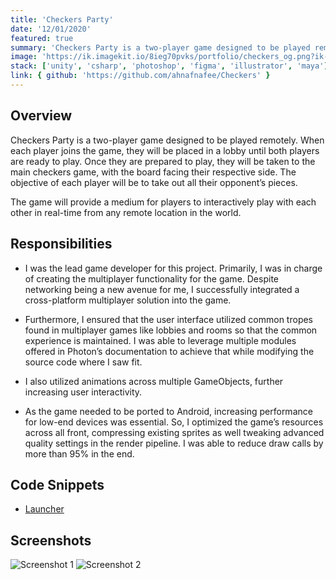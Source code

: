 ```yaml
---
title: 'Checkers Party'
date: '12/01/2020'
featured: true
summary: 'Checkers Party is a two-player game designed to be played remotely'
image: 'https://ik.imagekit.io/8ieg70pvks/portfolio/checkers_og.png?ik-sdk-version=javascript-1.4.3&updatedAt=1670981729993'
stack: ['unity', 'csharp', 'photoshop', 'figma', 'illustrator', 'maya']
link: { github: 'https://github.com/ahnafnafee/Checkers' }
---
```


## Overview

Checkers Party is a two-player game designed to be played remotely. When each player joins the game, they will
be placed in a lobby until both players are ready to play. Once they are prepared to play, they will be taken
to the main checkers game, with the board facing their respective side. The objective of each player will be to
take out all their opponent’s pieces.

The game will provide a medium for players to interactively play with each other in real-time from any
remote location in the world.

## Responsibilities

- I was the lead game developer for this project. Primarily, I was in charge of creating the multiplayer
  functionality for the game. Despite networking being a new avenue for me, I successfully
  integrated a cross-platform multiplayer solution into the game.

- Furthermore, I ensured that the user interface utilized common tropes found in multiplayer games like lobbies
  and rooms so that the common experience is maintained. I was able to leverage multiple modules offered in
  Photon’s documentation to achieve that while modifying the source code where I saw fit.

- I also utilized animations across multiple GameObjects, further increasing user interactivity.

- As the game needed to be ported to Android, increasing performance for low-end devices was essential.
  So, I optimized the game’s resources across all front, compressing existing sprites as well tweaking
  advanced quality settings in the render pipeline. I was able to reduce draw calls by more than 95% in the end.

## Code Snippets

- [Launcher](https://gist.github.com/ahnafnafee/0a0c88f69f2676c5ff7d42315e9cd897)

## Screenshots

![Screenshot 1](https://ik.imagekit.io/8ieg70pvks/portfolio/checkers_ss_01.jpg?ik-sdk-version=javascript-1.4.3)
![Screenshot 2](https://ik.imagekit.io/8ieg70pvks/portfolio/checkers_ss_02.jpg?ik-sdk-version=javascript-1.4.3)
